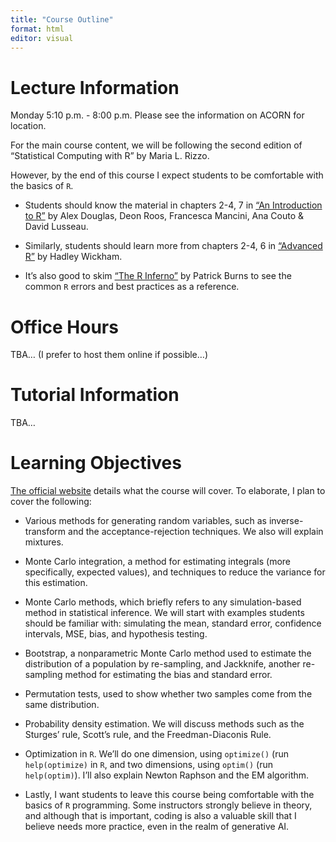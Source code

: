 ```yaml
---
title: "Course Outline"
format: html
editor: visual
---
```


# Lecture Information

Monday 5:10 p.m. - 8:00 p.m. Please see the information on ACORN for location.

For the main course content, we will be following the second edition of "Statistical Computing with R" by Maria L. Rizzo.

However, by the end of this course I expect students to be comfortable with the basics of `R`.

-   Students should know the material in chapters 2-4, 7 in ["An Introduction to R"](https://intro2r.com/) by Alex Douglas, Deon Roos, Francesca Mancini, Ana Couto & David Lusseau.

-   Similarly, students should learn more from chapters 2-4, 6 in ["Advanced R"](https://adv-r.hadley.nz/index.html) by Hadley Wickham.

-   It's also good to skim ["The R Inferno"](https://www.burns-stat.com/pages/Tutor/R_inferno.pdf) by Patrick Burns to see the common `R` errors and best practices as a reference.

# Office Hours

TBA... (I prefer to host them online if possible...)

# Tutorial Information

TBA...

# Learning Objectives

[The official website](https://utm.calendar.utoronto.ca/course/sta380h5) details what the course will cover. To elaborate, I plan to cover the following:

-   Various methods for generating random variables, such as inverse-transform and the acceptance-rejection techniques. We also will explain mixtures.

-   Monte Carlo integration, a method for estimating integrals (more specifically, expected values), and techniques to reduce the variance for this estimation.

-   Monte Carlo methods, which briefly refers to any simulation-based method in statistical inference. We will start with examples students should be familiar with: simulating the mean, standard error, confidence intervals, MSE, bias, and hypothesis testing.

-   Bootstrap, a nonparametric Monte Carlo method used to estimate the distribution of a population by re-sampling, and Jackknife, another re-sampling method for estimating the bias and standard error.

-   Permutation tests, used to show whether two samples come from the same distribution.

-   Probability density estimation. We will discuss methods such as the Sturges' rule, Scott's rule, and the Freedman-Diaconis Rule.

-   Optimization in `R`. We'll do one dimension, using `optimize()` (run `help(optimize)` in `R`, and two dimensions, using `optim()` (run `help(optim)`). I'll also explain Newton Raphson and the EM algorithm.

-   Lastly, I want students to leave this course being comfortable with the basics of `R` programming. Some instructors strongly believe in theory, and although that is important, coding is also a valuable skill that I believe needs more practice, even in the realm of generative AI.
